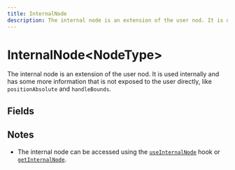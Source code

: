 ```yaml
---
title: InternalNode
description: The internal node is an extension of the user nod. It is used internally and has some more information that is not exposed to the user directly, like `positionAbsolute` and `handleBounds`.
---
```


# InternalNode\<NodeType>

The internal node is an extension of the user nod. It is used internally and has some more information that is not exposed to the user directly, like `positionAbsolute` and `handleBounds`.

## Fields

<APIDocs typeName="InternalNode" />

## Notes

- The internal node can be accessed using the [`useInternalNode`](/api-reference/hooks/use-internal-node) hook or [`getInternalNode`](/api-reference/hooks/use-svelte-flow#get-internal-node).
